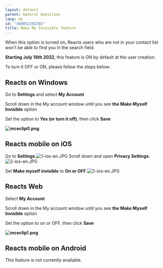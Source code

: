 ```yaml
---
layout: default
parent: General Questions
lang: en
id: "360052292392"
title: Make Me Invisible feature
---
```

When this option is turned on, Reacts users who are not in your contact list won't be able to find you in the search field.

**Starting July 16th 2022**, this feature is ON by default at the user creation.

To turn it OFF or ON, please follow the steps below:

**Reacts on Windows**
---------------------

Go to **Settings** and select **My Account**

Scroll down in the My account window until you see **the Make Myself Invisible** option

Set the option to **Yes (or turn it off)**, then click **Save**

**![mceclip0.png](@assets/attachments/mceclip0.png)**

**Reacts mobile on iOS**
------------------------

Go to **Settings**.![1-ios-en.JPG](@assets/attachments/1-ios-en.JPG)
Scroll down and open **Privacy Settings**.![2-ios-en.JPG](@assets/attachments/2-ios-en.JPG)

Set **Make myself invisible** to **On or OFF**.![3-ios-en.JPG](@assets/attachments/3-ios-en.JPG)
  

**Reacts Web**
--------------

Select **My Account**

Scroll down in the My account window until you see **the Make Myself Invisible** option

Set the option to on or OFF, then click **Save**

**![mceclip1.png](@assets/attachments/mceclip1.png)**

**Reacts mobile on Android**
----------------------------

This feature is not currently available.


